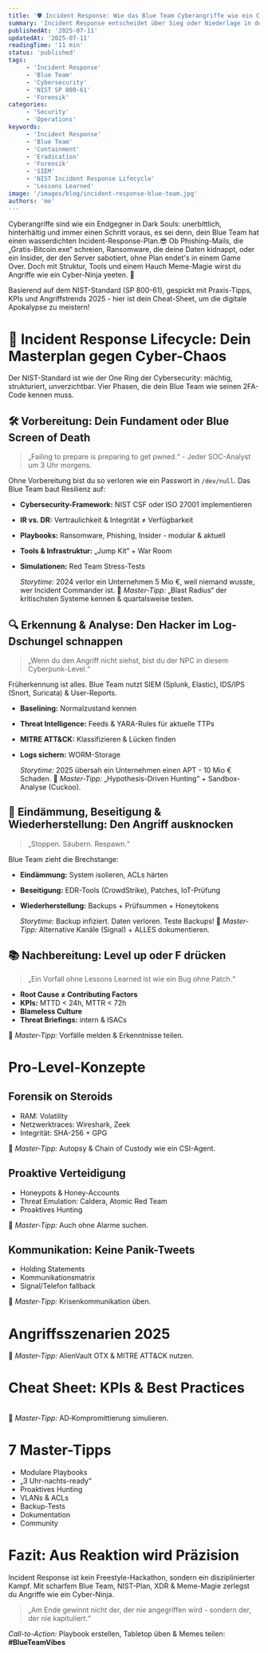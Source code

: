 ```yaml
---
title: '🛡️ Incident Response: Wie das Blue Team Cyberangriffe wie ein Cyber-Ninja zerlegt'
summary: 'Incident Response entscheidet über Sieg oder Niederlage in der Cyberabwehr. Erfahre, wie das Blue Team Angriffe erkennt, eindämmt und das Unternehmen sicher durch die Krise führt.'
publishedAt: '2025-07-11'
updatedAt: '2025-07-11'
readingTime: '11 min'
status: 'published'
tags:
     - 'Incident Response'
     - 'Blue Team'
     - 'Cybersecurity'
     - 'NIST SP 800-61'
     - 'Forensik'
categories:
     - 'Security'
     - 'Operations'
keywords:
     - 'Incident Response'
     - 'Blue Team'
     - 'Containment'
     - 'Eradication'
     - 'Forensik'
     - 'SIEM'
     - 'NIST Incident Response Lifecycle'
     - 'Lessons Learned'
image: '/images/blog/incident-response-blue-team.jpg'
authors: 'me'
---
```


Cyberangriffe sind wie ein Endgegner in Dark Souls: unerbittlich, hinterhältig und immer einen Schritt voraus, es sei denn, dein Blue Team hat einen wasserdichten Incident-Response-Plan.😎 Ob Phishing-Mails, die „Gratis-Bitcoin.exe“ schreien, Ransomware, die deine Daten kidnappt, oder ein Insider,
der den Server sabotiert, ohne Plan endet's in einem Game Over. Doch mit Struktur, Tools und einem Hauch Meme-Magie wirst du Angriffe wie ein Cyber-Ninja yeeten. 🥷

Basierend auf dem NIST-Standard (SP 800-61), gespickt mit Praxis-Tipps, KPIs und Angriffstrends 2025 - hier ist dein Cheat-Sheet, um die digitale Apokalypse zu meistern!

# 🔷 Incident Response Lifecycle: Dein Masterplan gegen Cyber-Chaos

Der NIST-Standard ist wie der One Ring der Cybersecurity: mächtig, strukturiert, unverzichtbar. Vier Phasen, die dein Blue Team wie seinen 2FA-Code kennen muss.

## 🛠️ Vorbereitung: Dein Fundament oder Blue Screen of Death

> „Failing to prepare is preparing to get pwned.“ - Jeder SOC-Analyst um 3 Uhr morgens.

Ohne Vorbereitung bist du so verloren wie ein Passwort in `/dev/null`. Das Blue Team baut Resilienz auf:

-    **Cybersecurity-Framework:** NIST CSF oder ISO 27001 implementieren
-    **IR vs. DR:** Vertraulichkeit & Integrität ≠ Verfügbarkeit
-    **Playbooks:** Ransomware, Phishing, Insider - modular & aktuell
-    **Tools & Infrastruktur:** „Jump Kit“ + War Room
-    **Simulationen:** Red Team Stress-Tests

     _Storytime:_ 2024 verlor ein Unternehmen 5 Mio €, weil niemand wusste, wer Incident Commander ist. 🎯 _Master-Tipp:_ „Blast Radius“ der kritischsten Systeme kennen & quartalsweise testen.

## 🔍 Erkennung & Analyse: Den Hacker im Log-Dschungel schnappen

> „Wenn du den Angriff nicht siehst, bist du der NPC in diesem Cyberpunk-Level.“

Früherkennung ist alles. Blue Team nutzt SIEM (Splunk, Elastic), IDS/IPS (Snort, Suricata) & User-Reports.

-    **Baselining:** Normalzustand kennen
-    **Threat Intelligence:** Feeds & YARA-Rules für aktuelle TTPs
-    **MITRE ATT&CK:** Klassifizieren & Lücken finden
-    **Logs sichern:** WORM-Storage

     _Storytime:_ 2025 übersah ein Unternehmen einen APT - 10 Mio € Schaden. 🎯 _Master-Tipp:_ „Hypothesis-Driven Hunting“ + Sandbox-Analyse (Cuckoo).

## 🚧 Eindämmung, Beseitigung & Wiederherstellung: Den Angriff ausknocken

> „Stoppen. Säubern. Respawn.“

Blue Team zieht die Brechstange:

-    **Eindämmung:** System isolieren, ACLs härten
-    **Beseitigung:** EDR-Tools (CrowdStrike), Patches, IoT-Prüfung
-    **Wiederherstellung:** Backups + Prüfsummen + Honeytokens

     _Storytime:_ Backup infiziert. Daten verloren. Teste Backups! 🎯 _Master-Tipp:_ Alternative Kanäle (Signal) + ALLES dokumentieren.

## 📚 Nachbereitung: Level up oder F drücken

> „Ein Vorfall ohne Lessons Learned ist wie ein Bug ohne Patch.“

-    **Root Cause ≠ Contributing Factors**
-    **KPIs:** MTTD < 24h, MTTR < 72h
-    **Blameless Culture**
-    **Threat Briefings:** intern & ISACs

🎯 _Master-Tipp:_ Vorfälle melden & Erkenntnisse teilen.

# Pro-Level-Konzepte

## Forensik on Steroids

-    RAM: Volatility
-    Netzwerktraces: Wireshark, Zeek
-    Integrität: SHA-256 + GPG

🎯 _Master-Tipp:_ Autopsy & Chain of Custody wie ein CSI-Agent.

## Proaktive Verteidigung

-    Honeypots & Honey-Accounts
-    Threat Emulation: Caldera, Atomic Red Team
-    Proaktives Hunting

🎯 _Master-Tipp:_ Auch ohne Alarme suchen.

## Kommunikation: Keine Panik-Tweets

-    Holding Statements
-    Kommunikationsmatrix
-    Signal/Telefon fallback

🎯 _Master-Tipp:_ Krisenkommunikation üben.

# Angriffsszenarien 2025

<Table
	data={{
		headers: [
			{ key: 'scenario', content: 'Szenario' },
			{ key: 'percentage', content: 'Anteil' },
		],
		rows: [
			['Phishing', '40 %'],
			['Ransomware', '30 %'],
			['DDoS', '20 %'],
			['Insider Threat', '10 %'],
		],
	}}
/>

🎯 _Master‑Tipp:_ AlienVault OTX & MITRE ATT&CK nutzen.

# Cheat Sheet: KPIs & Best Practices

<Table
	data={{
		headers: [
			{ key: 'metric', content: 'Kennzahl' },
			{ key: 'target', content: 'Zielwert' },
		],
		rows: [
			['MTTD', '< 24 h'],
			['MTTR', '< 72 h'],
			['Backups getestet', '1x/Monat'],
			['Tabletop-Übungen', '2x/Jahr'],
			['Awareness-Trainings', 'quartalsweise'],
		],
	}}
/>

🎯 _Master‑Tipp:_ AD‑Kompromittierung simulieren.

# 7 Master-Tipps

-    Modulare Playbooks
-    „3 Uhr-nachts-ready“
-    Proaktives Hunting
-    VLANs & ACLs
-    Backup-Tests
-    Dokumentation
-    Community

# Fazit: Aus Reaktion wird Präzision

Incident Response ist kein Freestyle-Hackathon, sondern ein disziplinierter Kampf. Mit scharfem Blue Team, NIST-Plan, XDR & Meme-Magie zerlegst du Angriffe wie ein Cyber-Ninja.

> „Am Ende gewinnt nicht der, der nie angegriffen wird - sondern der, der nie kapituliert.“

_Call-to-Action:_ Playbook erstellen, Tabletop üben & Memes teilen: **#BlueTeamVibes**
